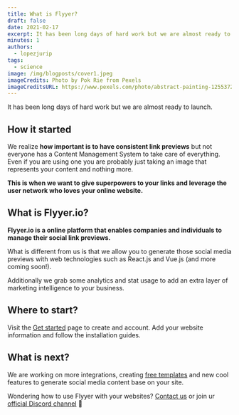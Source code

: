 ```yaml
---
title: What is Flyyer?
draft: false
date: 2021-02-17
excerpt: It has been long days of hard work but we are almost ready to launch. This is the first post on our blog.
minutes: 1
authors:
  - lopezjurip
tags:
  - science
image: /img/blogposts/cover1.jpeg
imageCredits: Photo by Pok Rie from Pexels
imageCreditsURL: https://www.pexels.com/photo/abstract-painting-1255372/
---
```


It has been long days of hard work but we are almost ready to launch.

## How it started

We realize **how important is to have consistent link previews** but not everyone has a Content Management System to take care of everything.
Even if you are using one you are probably just taking an image that represents your content and nothing more.

**This is when we want to give superpowers to your links and leverage the user network who loves your online website.**

## What is Flyyer.io?

**Flyyer.io is a online platform that enables companies and individuals to manage their social link previews.**

What is different from us is that we allow you to generate those social media previews with web technologies such as React.js and Vue.js (and more coming soon!).

Additionally we grab some analytics and stat usage to add an extra layer of marketing intelligence to your business.

## Where to start?

Visit the [Get started](/get-started) page to create and account. Add your website information and follow the installation guides.

## What is next?

We are working on more integrations, creating [free templates](/community) and new cool features to generate social media content base on your site.

Wondering how to use Flyyer with your websites? [Contact us](mailto:hello@flyyer.io) or join ur [official Discord channel](https://www.flyyer.io/discord) 🚀

